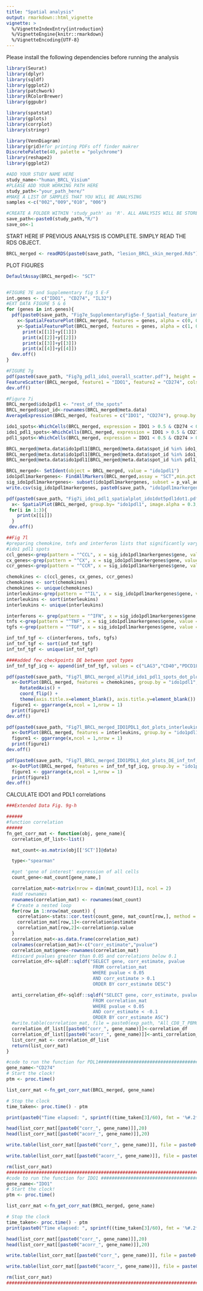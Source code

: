 ```yaml
---
title: "Spatial analysis"
output: rmarkdown::html_vignette
vignette: >
  %/VignetteIndexEntry{introduction}
  %/VignetteEngine{knitr::rmarkdown}
  %/VignetteEncoding{UTF-8}
---
```

Please install the following dependencies before running the analysis
```r
library(Seurat)
library(dplyr)
library(sqldf)
library(ggplot2)
library(patchwork)
library(RColorBrewer)
library(ggpubr)

library(spatstat)
library(gplots)
library(corrplot)
library(stringr)

library(VennDiagram)
library(grid)#for printing PDFs off finder makrer
DiscretePalette(40, palette = "polychrome")
library(reshape2)
library(ggplot2)

#ADD YOUR STUDY NAME HERE
study_name<-"human_BRCL_Visium"
#PLEASE ADD YOUR WORKING PATH HERE
study_path<-"your_path_here/"
#MAKE A LIST OF SAMPLES THAT YOU WILL BE ANALYSING
samples <-c("002","009","010", "006")

#CREATE A FOLDER WITHIN 'study_path' as 'R'. ALL ANALYSIS WILL BE STORED HERE
save_path<-paste0(study_path,"R/")
save_on<-1

```
START HERE IF PREVIOUS ANALYSIS IS COMPLETE. SIMPLY READ THE RDS OBJECT.
```r
BRCL_merged <- readRDS(paste0(save_path, "lesion_BRCL_skin_merged.Rds"))
```

PLOT FIGURES
```r
DefaultAssay(BRCL_merged)<- "SCT"


#FIGURE 7E and Supplementary fig 5 E-F
int.genes <- c("IDO1", "CD274", "IL32")
#EXT DATA FIGURE 5 & 6
for (genes in int.genes){
  pdf(paste0(save_path, "Fig7e_SupplementaryFig5e-f_Spatial_feature_int_genes_", genes, "mincutoff0.pdf"))
    x<-SpatialFeaturePlot(BRCL_merged, features = genes, alpha = c(0, 0), crop = FALSE, pt.size.factor = 1)
    y<-SpatialFeaturePlot(BRCL_merged, features = genes, alpha = c(1, 0), crop = FALSE, pt.size.factor = 1, min.cutoff = 0)
      print(x[[1]]+y[[1]])
      print(x[[2]]+y[[2]])
      print(x[[3]]+y[[3]])
      print(x[[4]]+y[[4]]) 
  dev.off()
}

#FIGURE 7g
pdf(paste0(save_path, "Fig7g_pdl1_ido1_overall_scatter.pdf"), height = 5, width=5)
FeatureScatter(BRCL_merged, feature1 = "IDO1", feature2 = "CD274", cols = rep("black",12), jitter=3) + NoLegend() + geom_vline(aes(xintercept = 0.5), col = "red", size = 0.3) + geom_hline(aes(yintercept = 0.2), col = "red", size = 0.1)
dev.off()

#Figure 7i
BRCL_merged$ido1pdl1 <- "rest_of_the_spots"
BRCL_merged$spot_id<-rownames(BRCL_merged@meta.data)
AverageExpression(BRCL_merged, features = c("IDO1", "CD274"), group.by = "orig.ident")

ido1_spots<-WhichCells(BRCL_merged, expression = IDO1 > 0.5 & CD274 < 0.5)
ido1_pdl1_spots<-WhichCells(BRCL_merged, expression = IDO1 > 0.5 & CD274 > 0.5)
pdl1_spots<-WhichCells(BRCL_merged, expression = IDO1 < 0.5 & CD274 > 0.5)

BRCL_merged@meta.data$ido1pdl1[BRCL_merged@meta.data$spot_id %in% ido1_spots] <- "ido1_spots"
BRCL_merged@meta.data$ido1pdl1[BRCL_merged@meta.data$spot_id %in% ido1_pdl1_spots] <- "ido1_pdl1_spots"
BRCL_merged@meta.data$ido1pdl1[BRCL_merged@meta.data$spot_id %in% pdl1_spots] <- "pdl1_spots"

BRCL_merged<- SetIdent(object = BRCL_merged, value = "ido1pdl1")
ido1pdl1markergenes<- FindAllMarkers(BRCL_merged,assay = "SCT",min.pct = 0.2,logfc.threshold = 0.2)
sig_ido1pdl1markergenes<- subset(ido1pdl1markergenes, subset = p_val_adj < 0.05)
write.csv(sig_ido1pdl1markergenes, paste0(save_path, "ido1pdl1markergenes_padj0.05.csv"))

pdf(paste0(save_path, "Fig7i_ido1_pdl1_spatialplot_ido1dot5pdl1dot1.pdf"), height = 5, width=5)  
  x<- SpatialPlot(BRCL_merged, group.by= "ido1pdl1", image.alpha = 0.3, crop = F, pt.size.factor = 1, cols = c("ido1_spots"="#6495ED","ido1_pdl1_spots" = "#FF1493","pdl1_spots"= "#FFA500","rest_of_the_spots" = "#E6E6FA"))
 for(i in 1:3){
    print(x[[i]])
  }
 dev.off()

##Fig 7l
#preparing chemokine, tnfs and interferon lists that significantly vary between
#ido1 pdl1 spots
ccl_genes<-grep(pattern = "^CCL", x = sig_ido1pdl1markergenes$gene, value = TRUE)
cx_genes<-grep(pattern = "^CX", x = sig_ido1pdl1markergenes$gene, value = TRUE)
ccr_genes<-grep(pattern = "^CCR", x = sig_ido1pdl1markergenes$gene, value = TRUE)

chemokines <- c(ccl_genes, cx_genes, ccr_genes)
chemokines <- sort(chemokines)
chemokines <- unique(chemokines)
interleukins<-grep(pattern = "^IL", x = sig_ido1pdl1markergenes$gene, value = TRUE)
interleukins <- sort(interleukins)
interleukins <- unique(interleukins)

interferons <- grep(pattern = "^IFN", x = sig_ido1pdl1markergenes$gene, value = TRUE)
tnfs <-grep(pattern = "^TNF", x = sig_ido1pdl1markergenes$gene, value = TRUE)
tgfs <-grep(pattern = "^TGF", x = sig_ido1pdl1markergenes$gene, value = TRUE)

inf_tnf_tgf <- c(interferons, tnfs, tgfs)
inf_tnf_tgf <- sort(inf_tnf_tgf)
inf_tnf_tgf <- unique(inf_tnf_tgf)

####added few checkpoints DE between spot types
inf_tnf_tgf_icg <- append(inf_tnf_tgf, values = c("LAG3","CD40","PDCD1LG2", "CD86", "CD209", "CD96"))

pdf(paste0(save_path, "Fig7l_BRCL_merged_allPid_ido1_pdl1_spots_dot_plots_chemokines.pdf"))
  x<-DotPlot(BRCL_merged, features = chemokines, group.by = "ido1pdl1", scale = TRUE, scale.min = 0, scale.max =100, col.min = 0, col.max = 1.5) + 
     RotatedAxis() + 
     coord_flip() + 
     theme(axis.title.x=element_blank(), axis.title.y=element_blank()) 
  figure1 <- ggarrange(x,ncol = 1,nrow = 1)
  print(figure1)
dev.off()

pdf(paste0(save_path, "Fig7l_BRCL_merged_IDO1PDL1_dot_plots_interleukins.pdf"))
  x<-DotPlot(BRCL_merged, features = interleukins, group.by = "ido1pdl1", scale = TRUE, scale.min = 0, scale.max = 100, col.min = 0, col.max = 1.5) + RotatedAxis() + coord_flip() + theme(axis.title.x=element_blank(),axis.title.y=element_blank()) 
  figure1 <- ggarrange(x,ncol = 1,nrow = 1)
  print(figure1)
dev.off()

pdf(paste0(save_path, "Fig7l_BRCL_merged_IDO1PDL1_dot_plots_DE_inf_tnf_tgf_icg.pdf"))
  x<-DotPlot(BRCL_merged, features = inf_tnf_tgf_icg, group.by = "ido1pdl1", scale = TRUE, scale.min = 0, scale.max = 100, col.min = 0, col.max = 1.5) + RotatedAxis() + coord_flip() + theme(axis.title.x=element_blank(),axis.title.y=element_blank()) 
  figure1 <- ggarrange(x,ncol = 1,nrow = 1)
  print(figure1)
dev.off()

```

CALCULATE IDO1 and PDL1 correlations
```r
###Extended Data Fig. 9g-h

######
#function correlation
######
fn_get_corr_mat <- function(obj, gene_name){
  correlation_df_list<-list()

  mat_count<-as.matrix(obj[['SCT']]@data)

  type<-"spearman"

  #get 'gene of interest' expression of all cells
  count_gene<-mat_count[gene_name,]

  correlation_mat<-matrix(nrow = dim(mat_count)[1], ncol = 2)
  #add rownames
  rownames(correlation_mat) <- rownames(mat_count)
  # Create a nested loop
  for(row in 1:nrow(mat_count)) {
    correlation<-stats::cor.test(count_gene, mat_count[row,], method = type)
    correlation_mat[row,1]<-correlation$estimate
    correlation_mat[row,2]<-correlation$p.value
  }
  correlation_mat<-as.data.frame(correlation_mat)
  colnames(correlation_mat)<-c("corr_estimate","pvalue")
  correlation_mat$gene<-rownames(correlation_mat)
  #discard pvalues greater than 0.05 and correlations below 0.1
  correlation_df<-sqldf::sqldf("SELECT gene, corr_estimate, pvalue
                                FROM correlation_mat
                                WHERE pvalue < 0.05
                                AND corr_estimate > 0.1
                                ORDER BY corr_estimate DESC")

  anti_correlation_df<-sqldf::sqldf("SELECT gene, corr_estimate, pvalue
                                FROM correlation_mat
                                WHERE pvalue < 0.05
                                AND corr_estimate < -0.1
                                ORDER BY corr_estimate ASC")
  #write.table(correlation_mat, file = paste0(exp_path, "All_CD8_T_PBMC_Malat1_Vs_allGene_flu_corr.csv"), sep=",")
  correlation_df_list[[paste0("corr_", gene_name)]]<-correlation_df
  correlation_df_list[[paste0("acorr_", gene_name)]]<-anti_correlation_df
  list_corr_mat <- correlation_df_list
  return(list_corr_mat)
}

#code to run the function for PDL1##################################################
gene_name<-"CD274"
# Start the clock!
ptm <- proc.time()

list_corr_mat <-fn_get_corr_mat(BRCL_merged, gene_name)

# Stop the clock
time_taken<- proc.time() - ptm

print(paste0("Time elapsed: ", sprintf((time_taken[3]/60), fmt = '%#.2f')," minutes"))

head(list_corr_mat[[paste0("corr_", gene_name)]],20)
head(list_corr_mat[[paste0("acorr_", gene_name)]],20)

write.table(list_corr_mat[[paste0("corr_", gene_name)]], file = paste0(save_path,"all_corr_",gene_name,".csv"), sep=",", row.names = FALSE)

write.table(list_corr_mat[[paste0("acorr_", gene_name)]], file = paste0(save_path, "all_acorr_",gene_name,".csv"), sep=",", row.names = FALSE)

rm(list_corr_mat)
####################################################################################
#code to run the function for IDO1 #################################################
gene_name<-"IDO1"
# Start the clock!
ptm <- proc.time()

list_corr_mat <-fn_get_corr_mat(BRCL_merged, gene_name)

# Stop the clock
time_taken<- proc.time() - ptm
print(paste0("Time elapsed: ", sprintf((time_taken[3]/60), fmt = '%#.2f')," minutes"))

head(list_corr_mat[[paste0("corr_", gene_name)]],20)
head(list_corr_mat[[paste0("acorr_", gene_name)]],20)

write.table(list_corr_mat[[paste0("corr_", gene_name)]], file = paste0(save_path,"all_corr_",gene_name,".csv"), sep=",", row.names = FALSE)

write.table(list_corr_mat[[paste0("acorr_", gene_name)]], file = paste0(save_path, "all_acorr_",gene_name,".csv"), sep=",", row.names = FALSE)

rm(list_corr_mat)
####################################################################################
```









